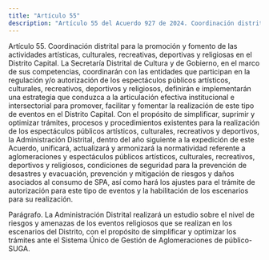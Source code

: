 ```yaml
---
title: "Artículo 55"
description: "Artículo 55 del Acuerdo 927 de 2024. Coordinación distrital para la promoción y fomento de las actividades artísticas, culturales, rec..."
---
```


Artículo 55. Coordinación distrital para la promoción y fomento de las actividades artísticas, culturales, recreativas, deportivas y religiosas en el Distrito Capital.  La Secretaría Distrital de Cultura y de Gobierno, en el marco de sus competencias, coordinarán con las entidades que participan en la regulación y/o autorización de los espectáculos públicos artísticos, culturales, recreativos, deportivos y religiosos, definirán e implementarán una estrategia que conduzca a la articulación efectiva institucional e intersectorial para promover, facilitar y fomentar la realización de este tipo de eventos en el Distrito Capital. Con el propósito de simplificar, suprimir y optimizar trámites, procesos y procedimientos existentes para la realización de los espectáculos públicos artísticos, culturales, recreativos y deportivos, la Administración Distrital, dentro del año siguiente a la expedición de este Acuerdo, unificará, actualizará y armonizará la normatividad referente a aglomeraciones y espectáculos públicos artísticos, culturales, recreativos, deportivos y religiosos, condiciones de seguridad para la prevención de desastres y evacuación, prevención y mitigación de riesgos y daños asociados al consumo de SPA, así como hará los ajustes para el trámite de autorización para este tipo de eventos y la habilitación de los escenarios para su realización.
 
Parágrafo. La Administración Distrital realizará un estudio sobre el nivel de riesgos y amenazas de los eventos religiosos que se realizan en los escenarios del Distrito, con el propósito de simplificar y optimizar los trámites ante el Sistema Único de Gestión de Aglomeraciones de público- SUGA.